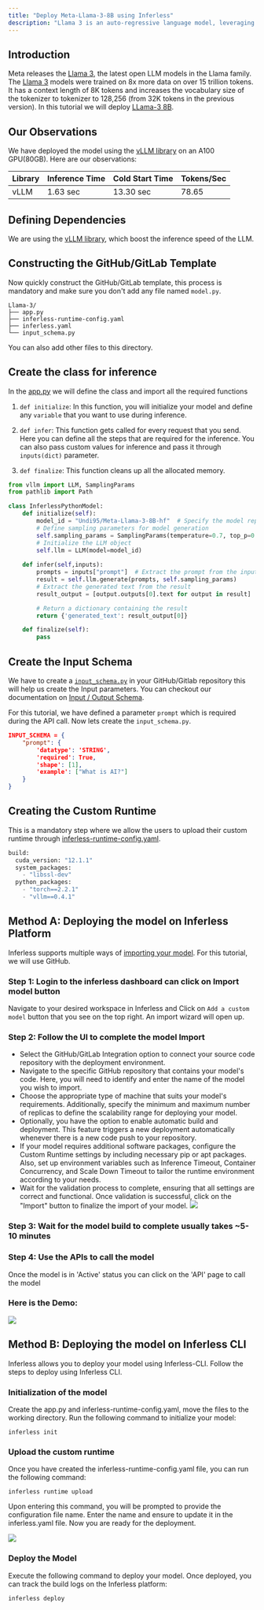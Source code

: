 ```yaml
---
title: "Deploy Meta-Llama-3-8B using Inferless"
description: "Llama 3 is an auto-regressive language model, leveraging a refined transformer architecture.It incorporate supervised fine-tuning (SFT) and reinforcement learning with human feedback (RLHF) to ensure alignment with human preferences."
---
```


## Introduction

Meta releases the [Llama 3](https://llama.meta.com/llama3/), the latest open LLM models in the Llama family. The [Llama 3](https://huggingface.co/collections/meta-llama/meta-llama-3-66214712577ca38149ebb2b6) models were trained on  8x more data on over 15 trillion tokens. It has a context length of 8K tokens and increases the vocabulary size of the tokenizer to tokenizer to 128,256 (from 32K tokens in the previous version).
In this tutorial we will deploy [LLama-3 8B](https://huggingface.co/meta-llama/Meta-Llama-3-8B).

## Our Observations

We have deployed the model using the [vLLM library](https://github.com/vllm-project/vllm) on an A100 GPU(80GB). Here are our observations:

| Library |  Inference Time | Cold Start Time |Tokens/Sec    |
| ------- | ------------- | ----------------- | ------------ |
| vLLM    | 1.63 sec       | 13.30 sec        | 78.65        |

## Defining Dependencies

We are using the [vLLM library](https://github.com/vllm-project/vllm), which boost the inference speed of the LLM.

## Constructing the GitHub/GitLab Template

Now quickly construct the GitHub/GitLab template, this process is mandatory and make sure you don't add any file named `model.py`.

```
Llama-3/
├── app.py
├── inferless-runtime-config.yaml
├── inferless.yaml
└── input_schema.py
```

You can also add other files to this directory.

## Create the class for inference

In the [app.py](https://github.com/inferless/Llama-3/blob/main/app.py) we will define the class and import all the required functions

1.  `def initialize`: In this function, you will initialize your model and define any `variable` that you want to use during inference.

2.  `def infer`: This function gets called for every request that you send. Here you can define all the steps that are required for the inference. You can also pass custom values for inference and pass it through `inputs(dict)` parameter.

3.  `def finalize`: This function cleans up all the allocated memory.

```python
from vllm import LLM, SamplingParams
from pathlib import Path

class InferlessPythonModel:
    def initialize(self):
        model_id = "Undi95/Meta-Llama-3-8B-hf"  # Specify the model repository ID
        # Define sampling parameters for model generation
        self.sampling_params = SamplingParams(temperature=0.7, top_p=0.95, max_tokens=128)
        # Initialize the LLM object
        self.llm = LLM(model=model_id)
        
    def infer(self,inputs):
        prompts = inputs["prompt"]  # Extract the prompt from the input
        result = self.llm.generate(prompts, self.sampling_params)
        # Extract the generated text from the result
        result_output = [output.outputs[0].text for output in result]

        # Return a dictionary containing the result
        return {'generated_text': result_output[0]}

    def finalize(self):
        pass
```

## Create the Input Schema

We have to create a [`input_schema.py`](https://github.com/inferless/Llama-3/blob/main/input_schema.py) in your GitHub/Gitlab repository this will help us create the Input parameters. You can checkout our documentation on [Input / Output Schema](https://docs.inferless.com/model-import/input-output-schema).

For this tutorial, we have defined a parameter `prompt` which is required during the API call. Now lets create the `input_schema.py`.

```JSON
INPUT_SCHEMA = {
    "prompt": {
        'datatype': 'STRING',
        'required': True,
        'shape': [1],
        'example': ["What is AI?"]
    }
}
```

## Creating the Custom Runtime

This is a mandatory step where we allow the users to upload their custom runtime through [inferless-runtime-config.yaml](https://github.com/inferless/Llama-3/blob/main/inferless-runtime-config.yaml).

```python
build:
  cuda_version: "12.1.1"
  system_packages:
    - "libssl-dev"
  python_packages:
    - "torch==2.2.1"
    - "vllm==0.4.1"
```

## Method A: Deploying the model on Inferless Platform
Inferless supports multiple ways of [importing your model](https://docs.inferless.com/model-import/file-structure-req/file-structure-requirements). For this tutorial, we will use GitHub.

### Step 1: Login to the inferless dashboard can click on Import model button
Navigate to your desired workspace in Inferless and Click on `Add a custom model` button that you see on the top right. An import wizard will open up.

### Step 2: Follow the UI to complete the model  Import
- Select the GitHub/GitLab Integration option to connect your source code repository with the deployment environment.
- Navigate to the specific GitHub repository that contains your model's code. Here, you will need to identify and enter the name of the model you wish to import.
- Choose the appropriate type of machine that suits your model's requirements. Additionally, specify the minimum and maximum number of replicas to define the scalability range for deploying your model.
- Optionally, you have the option to enable automatic build and deployment. This feature triggers a new deployment automatically whenever there is a new code push to your repository.
- If your model requires additional software packages, configure the Custom Runtime settings by including necessary pip or apt packages. Also, set up environment variables such as  Inference Timeout, Container Concurrency, and Scale Down Timeout to tailor the runtime environment according to your needs.
- Wait for the validation process to complete, ensuring that all settings are correct and functional. Once validation is successful, click on the "Import" button to finalize the import of your model.
![](/images/import.jpg)

### Step 3: Wait for the model build to complete usually takes ~5-10 minutes

### Step 4: Use the APIs to call the model
Once the model is in 'Active' status you can click on the 'API' page to call the model

### Here is the Demo:

![](/gif/llama-3-demo.gif)

 

## Method B: Deploying the model on Inferless CLI

Inferless allows you to deploy your model using Inferless-CLI. Follow the steps to deploy using Inferless CLI.

### Initialization of the model

Create the app.py and inferless-runtime-config.yaml, move the files to the working directory. Run the following command to initialize your model:

```
inferless init
```

### Upload the custom runtime

Once you have created the inferless-runtime-config.yaml file, you can run the following command:

```
inferless runtime upload
```

Upon entering this command, you will be prompted to provide the configuration file name. Enter the name and ensure to update it in the inferless.yaml file. Now you are ready for the deployment.

![](/images/llama70b-6.png)

### Deploy the Model

Execute the following command to deploy your model. Once deployed, you can track the build logs on the Inferless platform:

```
inferless deploy
```